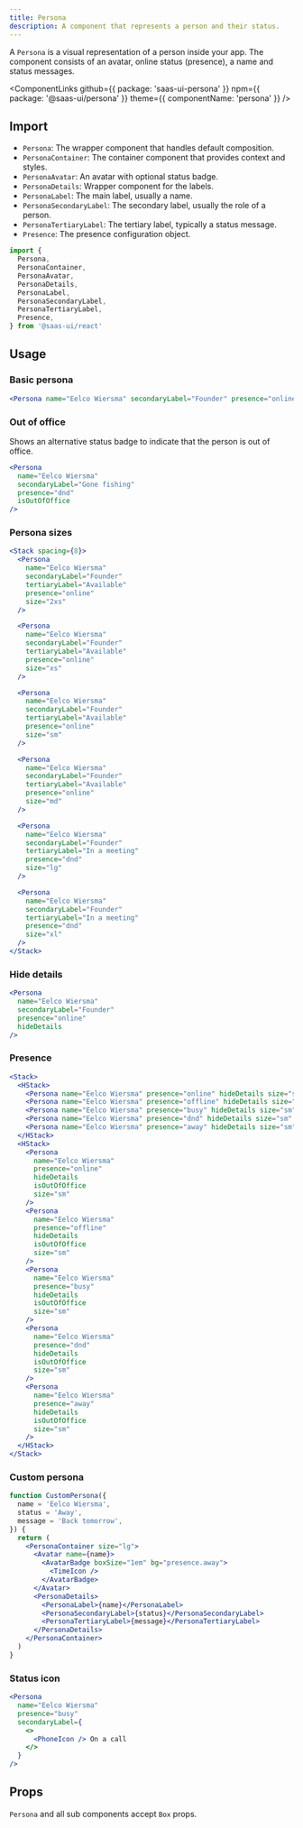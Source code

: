 ```yaml
---
title: Persona
description: A component that represents a person and their status.
---
```


A `Persona` is a visual representation of a person inside your app.
The component consists of an avatar, online status (presence), a name and status messages.

<ComponentLinks
  github={{ package: 'saas-ui-persona' }}
  npm={{ package: '@saas-ui/persona' }}
  theme={{ componentName: 'persona' }}
/>

## Import

- `Persona`: The wrapper component that handles default composition.
- `PersonaContainer`: The container component that provides context and styles.
- `PersonaAvatar`: An avatar with optional status badge.
- `PersonaDetails`: Wrapper component for the labels.
- `PersonaLabel`: The main label, usually a name.
- `PersonaSecondaryLabel`: The secondary label, usually the role of a person.
- `PersonaTertiaryLabel`: The tertiary label, typically a status message.
- `Presence`: The presence configuration object.

```ts
import {
  Persona,
  PersonaContainer,
  PersonaAvatar,
  PersonaDetails,
  PersonaLabel,
  PersonaSecondaryLabel,
  PersonaTertiaryLabel,
  Presence,
} from '@saas-ui/react'
```

## Usage

### Basic persona

```jsx
<Persona name="Eelco Wiersma" secondaryLabel="Founder" presence="online" />
```

### Out of office

Shows an alternative status badge to indicate that the person is out of office.

```jsx
<Persona
  name="Eelco Wiersma"
  secondaryLabel="Gone fishing"
  presence="dnd"
  isOutOfOffice
/>
```

### Persona sizes

```jsx
<Stack spacing={8}>
  <Persona
    name="Eelco Wiersma"
    secondaryLabel="Founder"
    tertiaryLabel="Available"
    presence="online"
    size="2xs"
  />

  <Persona
    name="Eelco Wiersma"
    secondaryLabel="Founder"
    tertiaryLabel="Available"
    presence="online"
    size="xs"
  />

  <Persona
    name="Eelco Wiersma"
    secondaryLabel="Founder"
    tertiaryLabel="Available"
    presence="online"
    size="sm"
  />

  <Persona
    name="Eelco Wiersma"
    secondaryLabel="Founder"
    tertiaryLabel="Available"
    presence="online"
    size="md"
  />

  <Persona
    name="Eelco Wiersma"
    secondaryLabel="Founder"
    tertiaryLabel="In a meeting"
    presence="dnd"
    size="lg"
  />

  <Persona
    name="Eelco Wiersma"
    secondaryLabel="Founder"
    tertiaryLabel="In a meeting"
    presence="dnd"
    size="xl"
  />
</Stack>
```

### Hide details

```jsx
<Persona
  name="Eelco Wiersma"
  secondaryLabel="Founder"
  presence="online"
  hideDetails
/>
```

### Presence

```jsx
<Stack>
  <HStack>
    <Persona name="Eelco Wiersma" presence="online" hideDetails size="sm" />
    <Persona name="Eelco Wiersma" presence="offline" hideDetails size="sm" />
    <Persona name="Eelco Wiersma" presence="busy" hideDetails size="sm" />
    <Persona name="Eelco Wiersma" presence="dnd" hideDetails size="sm" />
    <Persona name="Eelco Wiersma" presence="away" hideDetails size="sm" />
  </HStack>
  <HStack>
    <Persona
      name="Eelco Wiersma"
      presence="online"
      hideDetails
      isOutOfOffice
      size="sm"
    />
    <Persona
      name="Eelco Wiersma"
      presence="offline"
      hideDetails
      isOutOfOffice
      size="sm"
    />
    <Persona
      name="Eelco Wiersma"
      presence="busy"
      hideDetails
      isOutOfOffice
      size="sm"
    />
    <Persona
      name="Eelco Wiersma"
      presence="dnd"
      hideDetails
      isOutOfOffice
      size="sm"
    />
    <Persona
      name="Eelco Wiersma"
      presence="away"
      hideDetails
      isOutOfOffice
      size="sm"
    />
  </HStack>
</Stack>
```

### Custom persona

```jsx
function CustomPersona({
  name = 'Eelco Wiersma',
  status = 'Away',
  message = 'Back tomorrow',
}) {
  return (
    <PersonaContainer size="lg">
      <Avatar name={name}>
        <AvatarBadge boxSize="1em" bg="presence.away">
          <TimeIcon />
        </AvatarBadge>
      </Avatar>
      <PersonaDetails>
        <PersonaLabel>{name}</PersonaLabel>
        <PersonaSecondaryLabel>{status}</PersonaSecondaryLabel>
        <PersonaTertiaryLabel>{message}</PersonaTertiaryLabel>
      </PersonaDetails>
    </PersonaContainer>
  )
}
```

### Status icon

```jsx
<Persona
  name="Eelco Wiersma"
  presence="busy"
  secondaryLabel={
    <>
      <PhoneIcon /> On a call
    </>
  }
/>
```

## Props

`Persona` and all sub components accept `Box` props.
